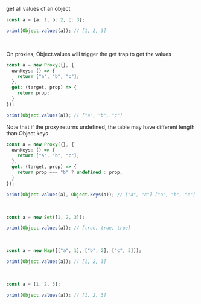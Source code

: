 get all values of an object

```ts
const a = {a: 1, b: 2, c: 3};

print(Object.values(a)); // [1, 2, 3]
```

<br/>

On proxies, Object.values will trigger the get trap to get the values

```ts
const a = new Proxy({}, {
  ownKeys: () => {
    return ["a", "b", "c"];
  },
  get: (target, prop) => {
    return prop;
  }
});

print(Object.values(a)); // ["a", "b", "c"]
```

Note that if the proxy returns undefined, the table may have different length than Object.keys

```ts
const a = new Proxy({}, {
  ownKeys: () => {
    return ["a", "b", "c"];
  },
  get: (target, prop) => {
    return prop === "b" ? undefined : prop;
  }
});

print(Object.values(a), Object.keys(a)); // ["a", "c"] ["a", "b", "c"]
```

<br/>

```ts
const a = new Set([1, 2, 3]);

print(Object.values(a)); // [true, true, true]
```


<br/>

```ts
const a = new Map([["a", 1], ["b", 2], ["c", 3]]);

print(Object.values(a)); // [1, 2, 3]
```
<br/>

```ts
const a = [1, 2, 3];

print(Object.values(a)); // [1, 2, 3]
```

<br/>

